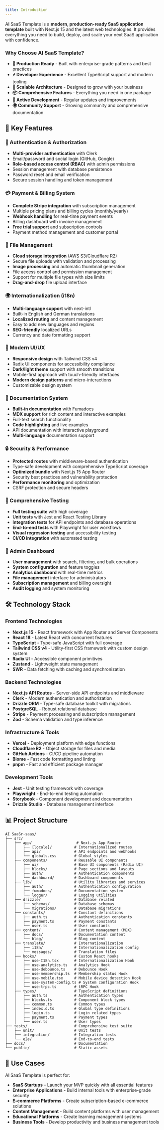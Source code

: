 ```yaml
---
title: Introduction
---
```

AI SaaS Template is a **modern, production-ready SaaS application template** built with Next.js 15 and the latest web technologies. It provides everything you need to build, deploy, and scale your next SaaS application with confidence.

### Why Choose AI SaaS Template?

- **🚀 Production Ready** - Built with enterprise-grade patterns and best practices
- **⚡ Developer Experience** - Excellent TypeScript support and modern tooling
- **🔧 Scalable Architecture** - Designed to grow with your business
- **📦 Comprehensive Features** - Everything you need in one package
- **🔄 Active Development** - Regular updates and improvements
- **🌍 Community Support** - Growing community and comprehensive documentation

## 🎯 Key Features

### 🔐 Authentication & Authorization
- **Multi-provider authentication** with Clerk
- Email/password and social login (GitHub, Google)
- **Role-based access control (RBAC)** with admin permissions
- Session management with database persistence
- Password reset and email verification
- Secure session handling and token management

### 💳 Payment & Billing System
- **Complete Stripe integration** with subscription management
- Multiple pricing plans and billing cycles (monthly/yearly)
- **Webhook handling** for real-time payment events
- Billing dashboard with invoice management
- **Free trial support** and subscription controls
- Payment method management and customer portal

### 📁 File Management
- **Cloud storage integration** (AWS S3/Cloudflare R2)
- Secure file uploads with validation and processing
- **Image processing** and automatic thumbnail generation
- File access control and permission management
- Support for multiple file types with size limits
- **Drag-and-drop** file upload interface

### 🌍 Internationalization (i18n)
- **Multi-language support** with next-intl
- Built-in English and German translations
- **Localized routing** and content management
- Easy to add new languages and regions
- **SEO-friendly** localized URLs
- Currency and date formatting support

### 📱 Modern UI/UX
- **Responsive design** with Tailwind CSS v4
- Radix UI components for accessibility compliance
- **Dark/light theme** support with smooth transitions
- Mobile-first approach with touch-friendly interfaces
- **Modern design patterns** and micro-interactions
- Customizable design system

### 📖 Documentation System
- **Built-in documentation** with Fumadocs
- **MDX support** for rich content and interactive examples
- Full-text search functionality
- **Code highlighting** and live examples
- API documentation with interactive playground
- **Multi-language** documentation support

### 🔒 Security & Performance
- **Protected routes** with middleware-based authentication
- Type-safe development with comprehensive TypeScript coverage
- **Optimized bundle** with Next.js 15 App Router
- Security best practices and vulnerability protection
- **Performance monitoring** and optimization
- CSRF protection and secure headers

### 🧪 Comprehensive Testing
- **Full testing suite** with high coverage
- **Unit tests** with Jest and React Testing Library
- **Integration tests** for API endpoints and database operations
- **End-to-end tests** with Playwright for user workflows
- **Visual regression testing** and accessibility testing
- **CI/CD integration** with automated testing

### 👥 Admin Dashboard
- **User management** with search, filtering, and bulk operations
- **System configuration** and feature toggles
- **Analytics dashboard** with real-time metrics
- **File management** interface for administrators
- **Subscription management** and billing oversight
- **Audit logging** and system monitoring

## 🛠️ Technology Stack

### Frontend Technologies
- **Next.js 15** - React framework with App Router and Server Components
- **React 18** - Latest React with concurrent features
- **TypeScript** - Type-safe JavaScript with full coverage
- **Tailwind CSS v4** - Utility-first CSS framework with custom design system
- **Radix UI** - Accessible component primitives
- **Zustand** - Lightweight state management
- **SWR** - Data fetching with caching and synchronization

### Backend Technologies
- **Next.js API Routes** - Server-side API endpoints and middleware
- **Clerk** - Modern authentication and authorization
- **Drizzle ORM** - Type-safe database toolkit with migrations
- **PostgreSQL** - Robust relational database
- **Stripe** - Payment processing and subscription management
- **Zod** - Schema validation and type inference

### Infrastructure & Tools
- **Vercel** - Deployment platform with edge functions
- **Cloudflare R2** - Object storage for files and media
- **GitHub Actions** - CI/CD pipeline automation
- **Biome** - Fast code formatting and linting
- **pnpm** - Fast and efficient package manager

### Development Tools
- **Jest** - Unit testing framework with coverage
- **Playwright** - End-to-end testing automation
- **Storybook** - Component development and documentation
- **Drizzle Studio** - Database management interface

## 📊 Project Structure

```
AI SaaSr-saas/
├── src/
│   ├── app/                    # Next.js App Router
│   │   ├── [locale]/          # Internationalized routes
│   │   ├── api/               # API endpoints and webhooks
│   │   └── globals.css        # Global styles
│   ├── components/            # Reusable UI components
│   │   ├── ui/                # Base UI components (Radix UI)
│   │   ├── blocks/            # Page sections and layouts
│   │   ├── auth/              # Authentication components
│   │   └── dashboard/         # Dashboard components
│   ├── lib/                   # Utility libraries and services
│   │   ├── auth/              # Authentication configuration
│   │   ├── fumadocs/          # Documentation system
│   │   └── logger/            # Logging utilities
│   ├── drizzle/               # Database related
│   │   ├── schemas/           # Database schemas
│   │   └── migrations/        # Database migrations
│   ├── constants/             # Constant definitions
│   │   ├── auth.ts            # Authentication constants
│   │   ├── payment.ts         # Payment constants
│   │   └── user.ts            # User constants
│   ├── content/               # Content management (MDX)
│   │   ├── docs/              # Documentation content
│   │   └── blog/              # Blog content
│   ├── translate/             # Internationalization
│   │   ├── i18n/              # Internationalization config
│   │   └── messages/          # Translation files
│   ├── hooks/                 # Custom React hooks
│   │   ├── use-I18n.tsx       # Internationalization Hook
│   │   ├── use-analytics.ts   # Analytics Hook
│   │   ├── use-debounce.ts    # Debounce Hook
│   │   ├── use-membership.ts  # Membership status Hook
│   │   ├── use-mobile.tsx     # Mobile device detection Hook
│   │   ├── use-system-config.ts # System configuration Hook
│   │   └── use-trpc.ts        # tRPC Hook
│   ├── types/                 # TypeScript definitions
│   │   ├── auth.ts            # Authentication types
│   │   ├── blocks.ts          # Component block types
│   │   ├── common.ts          # Common types
│   │   ├── index.d.ts         # Global type definitions
│   │   ├── login.ts           # Login related types
│   │   ├── payment.ts         # Payment types
│   │   └── user.ts            # User types
├── tests/                     # Comprehensive test suite
│   ├── unit/                  # Unit tests
│   ├── integration/           # Integration tests
│   └── e2e/                   # End-to-end tests
├── docs/                      # Documentation
└── public/                    # Static assets
```
## 🎯 Use Cases

AI SaaS Template is perfect for:

- **SaaS Startups** - Launch your MVP quickly with all essential features
- **Enterprise Applications** - Build internal tools with enterprise-grade security
- **E-commerce Platforms** - Create subscription-based e-commerce solutions
- **Content Management** - Build content platforms with user management
- **Educational Platforms** - Create learning management systems
- **Business Tools** - Develop productivity and business management tools

